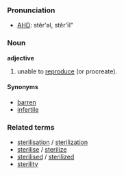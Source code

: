 ===Pronunciation===
*[[w:AHD|AHD]]: stĕr'əl, stĕr'īl"

===Noun===
'''adjective'''

#unable to [[reproduce]] (or procreate).

====Synonyms====
*[[barren]]
*[[infertile]]

===Related terms===
*[[sterilisation]] / [[sterilization]]
*[[sterilise]] / [[sterilize]]
*[[sterilised]] / [[sterilized]]
*[[sterility]]